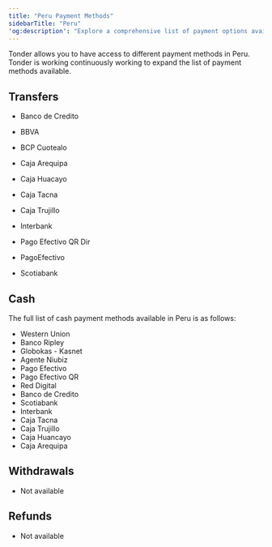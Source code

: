 ```yaml
---
title: "Peru Payment Methods"
sidebarTitle: "Peru"
'og:description': "Explore a comprehensive list of payment options available in Peru with Tonder, categorized by payment type."
---
```


Tonder allows you to have access to different payment methods in Peru. Tonder is working continuously working to expand the list of payment methods available. 


## Transfers

- Banco de Credito

- BBVA
- BCP Cuotealo
- Caja Arequipa
- Caja Huacayo
- Caja Tacna
- Caja Trujillo
- Interbank
- Pago Efectivo QR Dir
- PagoEfectivo
- Scotiabank

## Cash

The full list of cash payment methods available in Peru is as follows:

- Western Union
- Banco Ripley
- Globokas - Kasnet
- Agente Niubiz
- Pago Efectivo
- Pago Efectivo QR
- Red Digital
- Banco de Credito 
- Scotiabank 
- Interbank
- Caja Tacna
- Caja Trujillo
- Caja Huancayo
- Caja Arequipa


## Withdrawals
- Not available 

## Refunds
- Not available



